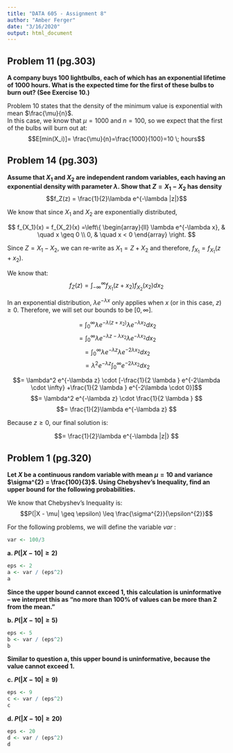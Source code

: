 ---
title: "DATA 605 - Assignment 8"
author: "Amber Ferger"
date: "3/16/2020"
output: html_document
---

## Problem 11 (pg.303)

**A company buys 100 lightbulbs, each of which has an exponential lifetime of 1000 hours. What is the expected time for the first of these bulbs to burn out? (See Exercise 10.)**  

Problem 10 states that the density of the minimum value is exponential with mean $\frac{\mu}{n}$.  
In this case, we know that $\mu = 1000$ and $n=100$, so we expect that the first of the bulbs will burn out at:  
$$E[min(X_i)]= \frac{\mu}{n}=\frac{1000}{100}=10 \; hours$$


## Problem 14 (pg.303)

**Assume that $X_1$ and $X_2$ are independent random variables, each having an exponential density with parameter $\lambda$. Show that $Z = X_1 − X_2$ has density**  
$$f_Z(z) = \frac{1}{2}\lambda e^{-\lambda |z|}$$

We know that since $X_1$ and $X_2$ are exponentially distributed,  


$$
f_{X_1}(x) = f_{X_2}(x) =\left\{
        \begin{array}{ll}
            \lambda e^{-\lambda x}, & \quad x \geq 0 \\
            0, & \quad x < 0
        \end{array}
    \right.
$$

Since $Z = X_1 − X_2$, we can re-write as $X_1 = Z + X_2$ and therefore, $f_{X_1} = f_{X_1}(z+x_2)$.

We know that:  
$$f_Z(z) = \int_{-\infty}^{\infty}f_{X_1}(z+x_2)f_{X_2}(x_2)dx_2$$

In an exponential distribution, $\lambda e^{-\lambda x}$ only applies when $x$ (or in this case, $z$) $\geq 0$. Therefore, we will set our bounds to be $[0,\infty]$.

$$= \int_{0}^{\infty}\lambda e^{-\lambda (z+x_2)}\lambda e^{-\lambda x_2}dx_2$$ 
$$= \int_{0}^{\infty}\lambda e^{-\lambda z-\lambda x_2}\lambda e^{-\lambda x_2}dx_2$$ 
$$= \int_{0}^{\infty}\lambda e^{-\lambda z}\lambda e^{-2\lambda x_2}dx_2$$ 
$$= \lambda^2 e^{-\lambda z}\int_{0}^{\infty}e^{-2\lambda x_2}dx_2$$ 

$$= \lambda^2 e^{-\lambda z} \cdot [-\frac{1}{2 \lambda } e^{-2\lambda \cdot \infty} +\frac{1}{2 \lambda }  e^{-2\lambda \cdot 0}]$$ 
$$= \lambda^2 e^{-\lambda z} \cdot \frac{1}{2 \lambda } $$ 
$$= \frac{1}{2}\lambda e^{-\lambda z} $$ 

Because $z \geq 0$, our final solution is: 

$$= \frac{1}{2}\lambda e^{-\lambda |z|} $$ 

## Problem 1 (pg.320)

**Let $X$ be a continuous random variable with mean $μ = 10$ and variance $\sigma^{2} = \frac{100}{3}$. Using Chebyshev’s Inequality, find an upper bound for the following probabilities.** 


We know that Chebyshev's Inequality is:  
$$P(|X - \mu| \geq \epsilon) \leq \frac{\sigma^{2}}{\epsilon^{2}}$$  

For the following problems, we will define the variable $var$ : 

``` {r}

var <- 100/3

```

**a. $P(|X-10|\geq 2)$**  

``` {r}

eps <- 2
a <- var / (eps^2)
a

```
**Since the upper bound cannot exceed 1, this calculation is uninformative -- we interpret this as "no more than 100% of values can be more than 2 from the mean."**


**b. $P(|X-10|\geq 5)$**  
``` {r}

eps <- 5
b <- var / (eps^2)
b

```
**Similar to question a, this upper bound is uninformative, because the value cannot exceed 1.** 


**c. $P(|X-10|\geq 9)$**   
``` {r}

eps <- 9
c <- var / (eps^2)
c

```

**d. $P(|X-10|\geq 20)$** 
``` {r}

eps <- 20
d <- var / (eps^2)
d

```